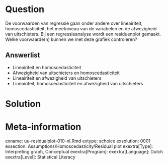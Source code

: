 Question
========
De voorwaarden van regressie gaan onder andere over lineairiteit, homoscedasticiteit, het meetniveau van de variabelen en de afwezigheid van uitschieters. Bij een regressieanalyse wordt een residuenplot gemaakt. Welke voorwaarde(n) kunnen we met deze grafiek controleren?

Answerlist
----------
* Lineairiteit en homoscedasticiteit
* Afwezigheid van uitschieters  en  homoscedasticiteit
* Lineairiteit en afwezigheid van uitschieters
* Lineairiteit, homoscedasticiteit  en  afwezigheid van uitschieters


Solution
========



Meta-information
================
exname: uu-residualplot-010-nl.Rmd
extype: schoice
exsolution: 0001
exsection: Assumptions/Homoscedasticity/Residual plot
exextra[Type]: Interpreting graph, Conceptual
exextra[Program]: 
exextra[Language]: Dutch
exextra[Level]: Statistical Literacy
